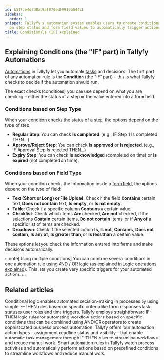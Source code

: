 ```yaml
---
id: b5f7ce4d7d8a19af070ed09910b544c1
sidebar:
  order: 1
snippet: Tallyfy's automation system enables users to create conditional rules based
  on step status and form field values to automatically trigger actions in their workflows.
title: Conditionals (IF) explained
---
```


## Explaining Conditions (the "IF" part) in Tallyfy Automations

[Automations](/products/pro/documenting/templates/automations/) in Tallyfy let you automate [tasks](/products/pro/tracking-and-tasks/tasks/) and decisions. The first part of any automation rule is the **Condition** (the "IF" part) – this is what Tallyfy checks to decide if the automation should run.

The exact checks (conditions) you can use depend on what you are checking – either the status of a step or the value entered into a form field.

### Conditions based on Step Type

When your condition checks the status of a step, the options depend on the type of step:

- **Regular Step**: You can check **Is completed**. (e.g., IF Step 1 Is completed THEN...)
- **Approve/Reject Step**: You can check **Is approved** or **Is rejected**. (e.g., IF Approval Step Is rejected THEN...)
- **Expiry Step**: You can check **Is acknowledged** (completed on time) or **Is expired** (not completed on time).

### Conditions based on Field Type

When your condition checks the information inside a [form field](/products/pro/tracking-and-tasks/tasks/what-are-form-fields-in-tallyfy/), the options depend on the type of field:

- **Text (Short or Long) or File Upload**: Check if the field **Contains** certain text, **Does not contain** text, **Is empty**, or **Is not empty**.
- **Table**: Check if a specific column **Contains** a certain value.
- **Checklist**: Check which items **Are** checked, **Are not** checked, if the selections **Contain** certain items, **Do not contain** items, or if **Any of** a specific list of items are checked.
- **Dropdown**: Check if the selected option **Is**, **Is not**, **Contains**, **Does not contain**, **Is any of**, **Is greater than**, or **Is less than** a certain value.

These options let you check the information entered into forms and make decisions automatically.

:::note[Using multiple conditions]
You can combine several conditions in one automation rule using AND / OR logic (as explained in [Logic operations explained](/products/pro/documenting/templates/automations/logic-explained/)). This lets you create very specific triggers for your automated actions.
:::


## Related articles
<CardGrid>
<LinkTitleCard header="<b>Automations > Conditionals</b>" href="/products/pro/documenting/templates/automations/conditionals/" > Conditional logic enables automated decision-making in processes by using simple IF-THEN rules based on specific criteria like form responses task statuses user roles and time triggers. </LinkTitleCard>
<LinkTitleCard header="<b>Automations > Logic operations explained</b>" href="/products/pro/documenting/templates/automations/logic-explained/" > Tallyfy employs straightforward IF-THEN logic rules for automating workflow actions based on specific conditions that can be combined using AND/OR operators to create sophisticated business process automation. </LinkTitleCard>
<LinkTitleCard header="<b>Automations > Actions</b>" href="/products/pro/documenting/templates/automations/actions/" > Tallyfy offers four automation action types - assignment deadline status and visibility - that enable automatic task management through IF-THEN rules to streamline workflows and reduce manual work. </LinkTitleCard>
<LinkTitleCard header="<b>Templates > Automations</b>" href="/products/pro/documenting/templates/automations/" > Smart automation rules in Tallyfy watch process activities and automatically perform actions based on predefined conditions to streamline workflows and reduce manual work. </LinkTitleCard>
</CardGrid>